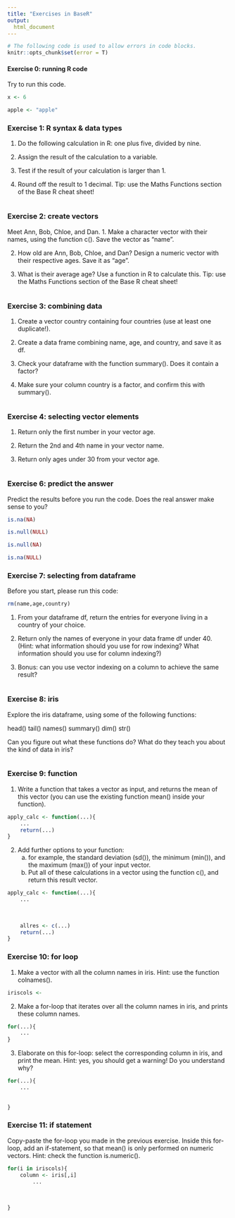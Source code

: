 ```yaml
---
title: "Exercises in BaseR"
output:
  html_document
---
```

```r
# The following code is used to allow errors in code blocks.
knitr::opts_chunk$set(error = T)
```


#### Exercise 0: running R code

Try to run this code.

```r
x <- 6

apple <- "apple"
```


### Exercise 1: R syntax & data types

1. Do the following calculation in R: one plus five, divided by nine.

2. Assign the result of the calculation to a variable.

3. Test if the result of your calculation is larger than 1.

4. Round off the result to 1 decimal. Tip: use the Maths Functions section of the Base R cheat sheet!

```r


```


### Exercise 2: create vectors

Meet Ann, Bob, Chloe, and Dan.
1. Make a character vector with their names, using the function c(). Save the vector as "name".

2. How old are Ann, Bob, Chloe, and Dan? Design a numeric vector with their respective ages. Save it as "age".

3. What is their average age? Use a function in R to calculate this. Tip: use the Maths Functions section of the Base R cheat sheet!

```r


```


### Exercise 3: combining data

1. Create a vector country containing four countries (use at least one duplicate!).

2. Create a data frame combining name, age, and country, and save it as df.

3. Check your dataframe with the function summary(). Does it contain a factor?

4. Make sure your column country is a factor, and confirm this with summary().

```r


```



### Exercise 4: selecting vector elements

1. Return only the first number in your vector age.

2. Return the 2nd and 4th name in your vector name.

3. Return only ages under 30 from your vector age.

```r

```


### Exercise 6: predict the answer

Predict the results before you run the code. Does the real answer make sense to you?

```r
is.na(NA)

is.null(NULL)

is.null(NA)

is.na(NULL)
```


### Exercise 7: selecting from dataframe

Before you start, please run this code:
```r
rm(name,age,country)
```

1. From your dataframe df, return the entries for everyone living in a country of your choice.

2. Return only the names of everyone in your data frame df under 40. 
   (Hint: what information should you use for row indexing? 
	 What information should you use for column indexing?)
	
3. Bonus: can you use vector indexing on a column to achieve the same result?
	
```r

```


### Exercise 8: iris

Explore the iris dataframe, using some of the following functions: 

head()
tail()
names()
summary()
dim()
str()

Can you figure out what these functions do? What do they teach you about the kind of data in iris?

```r

```


### Exercise 9: function

1. Write a function that takes a vector as input, and returns the mean of this vector (you can use the existing function mean() inside your function).

```r
apply_calc <- function(...){
    ...
    return(...)
}
```

2. Add further options to your function: 
   a. for example, the standard deviation (sd()), the minimum (min()), and the maximum (max()) of your input vector. 
   b. Put all of these calculations in a vector using the function c(), and return this result vector.


```r
apply_calc <- function(...){
    ...
     
     
     
    allres <- c(...)
    return(...)
}

```


### Exercise 10: for loop

1. Make a vector with all the column names in iris. 
   Hint: use the function colnames().

```r
iriscols <- 
```

2. Make a for-loop that iterates over all the column names in iris, and prints these column names.

```r
for(...){
    ...
}
```

3. Elaborate on this for-loop: select the corresponding column in iris, and print the mean. Hint: yes, you should get a warning! Do you understand why?

```r
for(...){
    ...
    
     
}
```



### Exercise 11: if statement

Copy-paste the for-loop you made in the previous exercise. Inside this for-loop, add an if-statement, so that mean() is only performed on numeric vectors. Hint: check the function is.numeric().

```r
for(i in iriscols){
    column <- iris[,i]
		...
         
         
     
}
```
